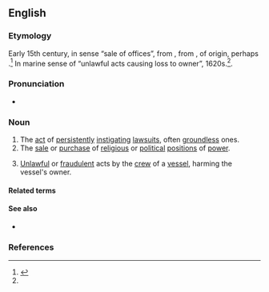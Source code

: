 ==English==
{{wikipedia}}

===Etymology===
Early 15th century, in sense “sale of offices”, from {{der|en|fro|baraterie||deceit, trickery}}, from {{m|fro|barat||fraud, deceit, trickery}}, of {{unk|en|title=unknown}} origin, perhaps {{der|en|cel|-}}.<ref name="oetyld">{{R:Online Etymology Dictionary}}</ref> In marine sense of “unlawful acts causing loss to owner”, 1620s.<ref name="oetyld" />.

===Pronunciation===
* {{IPA|en|/ˈbæɹətɹi/}}

===Noun===
{{en-noun|~}}

# The [[act]] of [[persistently]] [[instigate|instigating]] [[lawsuit]]s, often [[groundless]] ones.
# The [[sale]] or [[purchase]] of [[religious]] or [[political]] [[position]]s of [[power]].
#: {{coordinate terms|en|simony}}
# {{lb|en|admiralty|_|legal}} [[unlawful|Unlawful]] or [[fraudulent]] acts by the [[crew]] of a [[vessel]], harming the vessel's owner.

====Related terms====
{{col3|en
|barrator
|barratrous
|barratrously
}}

====See also====
* {{l|en|champerty}}

===References===
<references/>